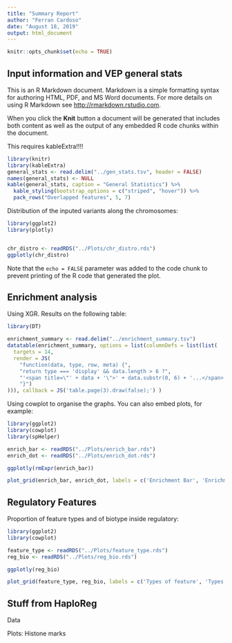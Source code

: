 ```yaml
---
title: "Summary Report"
author: "Ferran Cardoso"
date: "August 18, 2019"
output: html_document
---
```


```r
knitr::opts_chunk$set(echo = TRUE)
```

## Input information and VEP general stats

This is an R Markdown document. Markdown is a simple formatting syntax for authoring HTML, PDF, and MS Word documents. For more details on using R Markdown see <http://rmarkdown.rstudio.com>.

When you click the **Knit** button a document will be generated that includes both content as well as the output of any embedded R code chunks within the document. 

This requires kableExtra!!!!

```r
library(knitr)
library(kableExtra)
general_stats <- read.delim("../gen_stats.tsv", header = FALSE)
names(general_stats) <- NULL
kable(general_stats, caption = "General Statistics") %>%
  kable_styling(bootstrap_options = c("striped", "hover")) %>%
  pack_rows("Overlapped features", 5, 7)
```

Distribution of the inputed variants along the chromosomes:

```r
library(ggplot2)
library(plotly)


chr_distro <- readRDS("../Plots/chr_distro.rds")
ggplotly(chr_distro)
```

Note that the `echo = FALSE` parameter was added to the code chunk to prevent printing of the R code that generated the plot.

## Enrichment analysis
Using XGR. Results on the following table:
```r
library(DT)

enrichment_summary <- read.delim("../enrichment_summary.tsv")
datatable(enrichment_summary, options = list(columnDefs = list(list(
  targets = 14,
  render = JS(
    "function(data, type, row, meta) {",
    "return type === 'display' && data.length > 6 ?",
    "'<span title=\"' + data + '\">' + data.substr(0, 6) + '...</span>' : data;",
    "}")
))), callback = JS('table.page(3).draw(false);') )
```

Using cowplot to organise the graphs.
You can also embed plots, for example:

```r
library(ggplot2)
library(cowplot)
library(spHelper)

enrich_bar <- readRDS("../Plots/enrich_bar.rds")
enrich_dot <- readRDS("../Plots/enrich_dot.rds")

ggplotly(rmExpr(enrich_bar))

plot_grid(enrich_bar, enrich_dot, labels = c('Enrichment Bar', 'Enrichment Dot'), label_size = 12)

```

## Regulatory Features
Proportion of feature types and of biotype inside regulatory:
```r
library(ggplot2)
library(cowplot)

feature_type <- readRDS("../Plots/feature_type.rds")
reg_bio <- readRDS("../Plots/reg_bio.rds")

ggplotly(reg_bio)

plot_grid(feature_type, reg_bio, labels = c('Types of feature', 'Types of regulation'), label_size = 12)

```

## Stuff from HaploReg
Data

Plots: Histone marks

